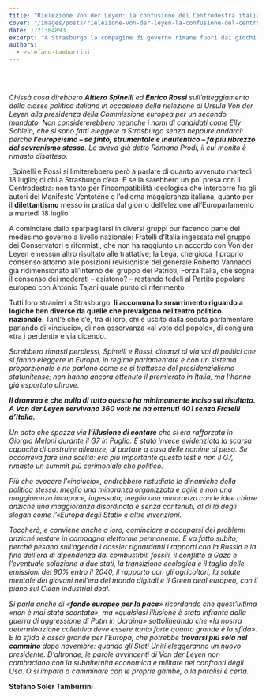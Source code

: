 ```yaml
---
title: "Rielezione Von der Leyen: la confusione del Centrodestra italiano"
cover: "/images/posts/rielezione-von-der-leyen-la-confusione-del-centrodestra-italiano.jpeg"
date: 1721384893
excerpt: "A Strasburgo la compagine di governo rimane fuori dai giochi. E dimostra di non conoscere l'Europa."
authors:
  - estefano-tamburrini
---
```


﻿



## 
_Chissà cosa direbbero **Altiero Spinelli** ed **Enrico Rossi** sull’atteggiamento della classe politica italiana in occasione della rielezione di Ursula Von der Leyen alla presidenza della Commissione europea per un secondo mandato. Non considererebbero neanche i nomi di candidati come Elly Schlein, che si sono fatti eleggere a Strasburgo senza neppure andarci: perché **l’europeismo – se finto, strumentale e inautentico – fa più ribrezzo del sovranismo stesso**. Lo aveva già detto Romano Prodi, il cui monito è rimasto disatteso._

_Spinelli e Rossi si limiterebbero però a parlare di quanto avvenuto martedì 18 luglio; di chi a Strasburgo c’era. E se la sarebbero un po’ presa con il Centrodestra: non tanto per l’incompatibilità ideologica che intercorre fra gli autori del Manifesto Ventotene e l’odierna maggioranza italiana, quanto per il **dilettantismo** messo in pratica dal giorno dell’elezione all’Europarlamento a martedì 18 luglio.

A cominciare dallo sparpagliarsi in diversi gruppi pur facendo parte del medesimo governo a livello nazionale: Fratelli d’Italia ingessata nel gruppo dei Conservatori e riformisti, che non ha raggiunto un accordo con Von der Leyen e nessun altro risultato alle trattative; la Lega, che gioca il proprio consenso attorno alle posizioni revisioniste del generale Roberto Vannacci già ridimensionato all’interno del gruppo dei Patrioti; Forza Italia, che sogna il consenso dei moderati – esistono? – restando fedeli al Partito popolare europeo con Antonio Tajani quale punto di riferimento.

Tutti loro stranieri a Strasburgo: **li accomuna lo smarrimento riguardo a logiche ben diverse da quelle che prevalgono nel teatro politico nazionale**. Tant’è che c’è, tra di loro, chi è uscito dalla seduta parlamentare parlando di «inciucio», di non osservanza «al voto del popolo», di congiura «tra i perdenti» e via dicendo._

_Sarebbero rimasti perplessi, Spinelli e Rossi, dinanzi al via vai di politici che si fanno eleggere in Europa, in regime parlamentare e con un sistema proporzionale e ne parlano come se si trattasse del presidenzialismo statunitense; non hanno ancora ottenuto il premierato in Italia, ma l’hanno già esportato altrove._

**_Il dramma è che nulla di tutto questo ha minimamente inciso sul risultato. A Von der Leyen servivano 360 voti: ne ha ottenuti 401 senza Fratelli d’Italia._**

_Un dato che spazza via **l’illusione di contare** che si era rafforzata in Giorgia Meloni durante il G7 in Puglia. È stata invece evidenziata la scarsa capacità di costruire alleanze, di portare a casa delle nomine di peso._
_Se occorreva fare una scelta: era più importante questo test e non il G7, rimasto un summit più cerimoniale che politico._

_Più che evocare l’«inciucio», andrebbero ristudiate le dinamiche della politica stessa: meglio una minoranza organizzata e agile e non una maggioranza incapace, ingessata; meglio una minoranza con le idee chiare anziché una maggioranza disordinata e senza contenuti, al di là degli slogan come l’«Europa degli Stati» e altre invenzioni._

_Toccherà, e conviene anche a loro, cominciare a occuparsi dei problemi anziché restare in campagna elettorale permanente._ _E va fatto subito, perché pesano sull’agenda i dossier riguardanti i rapporti con la Russia e la fine dell’era di dipendenza dai combustibili fossili, il conflitto a Gaza e l’eventuale soluzione a due stati, la transizione ecologica e il taglio delle emissioni del 90% entro il 2040, il rapporto con gli agricoltori, la salute mentale dei giovani nell’era del mondo digitali e il Green deal europeo, con il piano sul Clean industrial deal._

_Si parla anche di «**fondo europeo per la pace**» ricordando che quest’ultima «non è mai stata scontata», ma «qualsiasi illusione è stata infranta dalla guerra di aggressione di Putin in Ucraina» sottolineando che «la nostra determinazione collettiva deve essere tanto forte quanto grande è la sfida». E la sfida è assai grande per l’Europa, che potrebbe **trovarsi più sola nel cammino** dopo novembre: quando gli Stati Uniti eleggeranno un nuovo presidente. D’altronde, le parole avvincenti di Von der Leyen non combaciano con la subalternità economica e militare nei confronti degli Usa. O si impara a camminare con le proprie gambe, o la paralisi è certa._  


**Stefano Soler Tamburrini**


